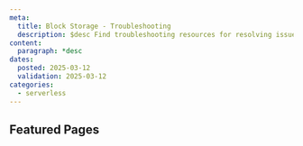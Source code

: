 ```yaml
---
meta:
  title: Block Storage - Troubleshooting
  description: $desc Find troubleshooting resources for resolving issues with Scaleway Block Storage.
content:
  paragraph: *desc 
dates:
  posted: 2025-03-12
  validation: 2025-03-12
categories:
  - serverless
---
```

<ProductHeader
  productName="Block Storage troubleshooting"
  productLogo="blockStorage"
  description="Find resources for resolving issues with Scaleway Block Storage"
/>
## Featured Pages
<Grid>
    <DefaultCard 
      title="Block Storage FAQ"
      description="General info on Block Storage"
      url="/faq/block-storage/"
      label="See more"
    />
    <DefaultCard 
      title="Different Block Storage volume types"
      description="Learn about different types of blocks."
      url="/block-storage/reference-content/differences-between-5kiops-volumes/"
      label="See more"
    />
    <DefaultCard 
      title="Migrating from Instances API to Block Storage API"
      description="Advantages of migration."
      url="/#"
      label="See more"
    />
</Grid>
